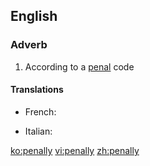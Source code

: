 ==English==

===Adverb===
{{en-adv}}

# According to a [[penal]] code

====Translations====
{{trans-top|according to a penal code}}
* French: {{t+|fr|pénalement}}
{{trans-mid}}
* Italian: {{t+|it|penalmente}}
{{trans-bottom}}

[[ko:penally]]
[[vi:penally]]
[[zh:penally]]